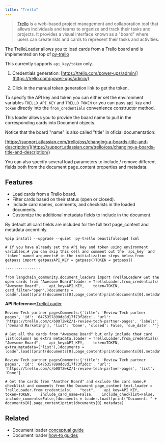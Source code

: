 ```yaml
---
title: "Trello"
---
```


> [Trello](https://www.atlassian.com/software/trello) is a web-based project management and collaboration tool that allows individuals and teams to organize and track their tasks and projects. It provides a visual interface known as a "board" where users can create lists and cards to represent their tasks and activities.

The TrelloLoader allows you to load cards from a Trello board and is implemented on top of [py-trello](https://pypi.org/project/py-trello/)

This currently supports `api_key/token` only.

1. Credentials generation: [https://trello.com/power-ups/admin/](https://trello.com/power-ups/admin/)

2. Click in the manual token generation link to get the token.

To specify the API key and token you can either set the environment variables `TRELLO_API_KEY` and `TRELLO_TOKEN` or you can pass `api_key` and `token` directly into the `from_credentials` convenience constructor method.

This loader allows you to provide the board name to pull in the corresponding cards into Document objects.

Notice that the board "name" is also called "title" in oficial documentation:

[https://support.atlassian.com/trello/oss/changing-a-boards-title-and-description/](https://support.atlassian.com/trello/oss/changing-a-boards-title-and-description/)

You can also specify several load parameters to include / remove different fields both from the document page\_content properties and metadata.

## Features

* Load cards from a Trello board.
* Filter cards based on their status (open or closed).
* Include card names, comments, and checklists in the loaded documents.
* Customize the additional metadata fields to include in the document.

By default all card fields are included for the full text page\_content and metadata accordinly.

```
%pip install --upgrade --quiet  py-trello beautifulsoup4 lxml
```

```
# If you have already set the API key and token using environment variables,# you can skip this cell and comment out the `api_key` and `token` named arguments# in the initialization steps below.from getpass import getpassAPI_KEY = getpass()TOKEN = getpass()
```

```
················
```

```
from langchain_community.document_loaders import TrelloLoader# Get the open cards from "Awesome Board"loader = TrelloLoader.from_credentials(    "Awesome Board",    api_key=API_KEY,    token=TOKEN,    card_filter="open",)documents = loader.load()print(documents[0].page_content)print(documents[0].metadata)
```

**API Reference:**[TrelloLoader](https://python.langchain.com/api_reference/community/document_loaders/langchain_community.document_loaders.trello.TrelloLoader.html)

```
Review Tech partner pagesComments:{'title': 'Review Tech partner pages', 'id': '6475357890dc8d17f73f2dcc', 'url': 'https://trello.com/c/b0OTZwkZ/1-review-tech-partner-pages', 'labels': ['Demand Marketing'], 'list': 'Done', 'closed': False, 'due_date': ''}
```

```
# Get all the cards from "Awesome Board" but only include the# card list(column) as extra metadata.loader = TrelloLoader.from_credentials(    "Awesome Board",    api_key=API_KEY,    token=TOKEN,    extra_metadata=("list"),)documents = loader.load()print(documents[0].page_content)print(documents[0].metadata)
```

```
Review Tech partner pagesComments:{'title': 'Review Tech partner pages', 'id': '6475357890dc8d17f73f2dcc', 'url': 'https://trello.com/c/b0OTZwkZ/1-review-tech-partner-pages', 'list': 'Done'}
```

```
# Get the cards from "Another Board" and exclude the card name,# checklist and comments from the Document page_content text.loader = TrelloLoader.from_credentials(    "test",    api_key=API_KEY,    token=TOKEN,    include_card_name=False,    include_checklist=False,    include_comments=False,)documents = loader.load()print("Document: " + documents[0].page_content)print(documents[0].metadata)
```

## Related

* Document loader [conceptual guide](/oss/concepts/document_loaders)
* Document loader [how-to guides](/oss/how_to/#document-loaders)
